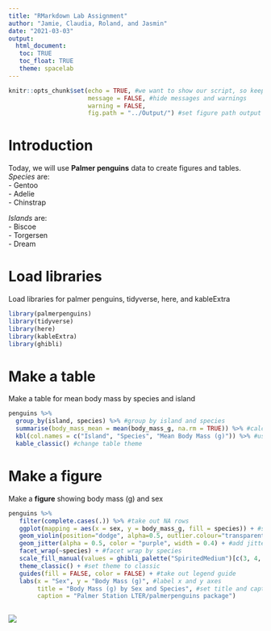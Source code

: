 ```yaml
---
title: "RMarkdown Lab Assignment"
author: "Jamie, Claudia, Roland, and Jasmin"
date: "2021-03-03"
output: 
  html_document: 
   toc: TRUE
   toc_float: TRUE
   theme: spacelab
---
```


```r
knitr::opts_chunk$set(echo = TRUE, #we want to show our script, so keeping this TRUE
                      message = FALSE, #hide messages and warnings
                      warning = FALSE, 
                      fig.path = "../Output/") #set figure path output
```

# Introduction
Today, we will use **Palmer penguins** data to create figures and tables.  
*Species* are:  
  - Gentoo  
  - Adelie   
  - Chinstrap  

*Islands* are:  
  - Biscoe  
  - Torgersen  
  - Dream  

# Load libraries
Load libraries for palmer penguins, tidyverse, here, and kableExtra

```r
library(palmerpenguins)
library(tidyverse)
library(here)
library(kableExtra)
library(ghibli)
```

# Make a table 
Make a table for mean body mass by species and island
```r
penguins %>%
  group_by(island, species) %>% #group by island and species
  summarise(body_mass_mean = mean(body_mass_g, na.rm = TRUE)) %>% #calculate mean body mass
  kbl(col.names = c("Island", "Species", "Mean Body Mass (g)")) %>% #use kableExtra package to create nice table
  kable_classic() #change table theme

```

# Make a figure

Make a **figure** showing body mass (g) and sex

```r
penguins %>%
   filter(complete.cases(.)) %>% #take out NA rows
   ggplot(mapping = aes(x = sex, y = body_mass_g, fill = species)) + #set aesthetics
   geom_violin(position="dodge", alpha=0.5, outlier.colour="transparent") + #violin plot aesthetics
   geom_jitter(alpha = 0.5, color = "purple", width = 0.4) + #add jitter points with color and aesthetics
   facet_wrap(~species) + #facet wrap by species
   scale_fill_manual(values = ghibli_palette("SpiritedMedium")[c(3, 4, 2)]) + #set color scheme
   theme_classic() + #set theme to classic
   guides(fill = FALSE, color = FALSE) + #take out legend guide
   labs(x = "Sex", y = "Body Mass (g)", #label x and y axes
        title = "Body Mass (g) by Sex and Species", #set title and caption 
        caption = "Palmer Station LTER/palmerpenguins package") 
   
```
![](https://media.tenor.com/images/20be3abd731fe52f8b74480e6b404053/tenor.gif)

